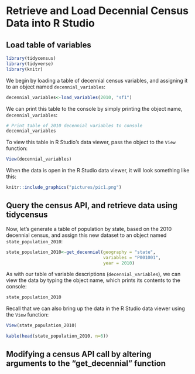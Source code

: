# Retrieve and Load Decennial Census Data into R Studio

## Load table of variables

```r
library(tidycensus)
library(tidyverse)
library(knitr)
```

We begin by loading a table of decennial census variables, and assigning it to an object named ```decennial_variables```:

```r
decennial_variables<-load_variables(2010, "sf1")
```

We can print this table to the console by simply printing the object name, ```decennial_variables```:

```r
# Print table of 2010 decennial variables to console
decennial_variables
```

To view this table in R Studio's data viewer, pass the object to the ```View``` function:

```r
View(decennial_variables)
```

When the data is open in the R Studio data viewer, it will look something like this:

```r
knitr::include_graphics("pictures/pic1.png")
```

## Query the census API, and retrieve data using tidycensus

Now, let's generate a table of population by state, based on the 2010 decennial census, and assign this new dataset to an object named ```state_population_2010```:

```r
state_population_2010<-get_decennial(geography = "state", 
                                     variables = "P001001",
                                     year = 2010)
```

As with our table of variable descriptions (```decennial_variables```), we can view the data by typing the object name, which prints its contents to the console:

```r
state_population_2010
```

Recall that we can also bring up the data in the R Studio data viewer using the ```View``` function:

```r
View(state_population_2010)
```

```r
kable(head(state_population_2010, n=6))
```

## Modifying a census API call by altering arguments to the "get_decennial" function








